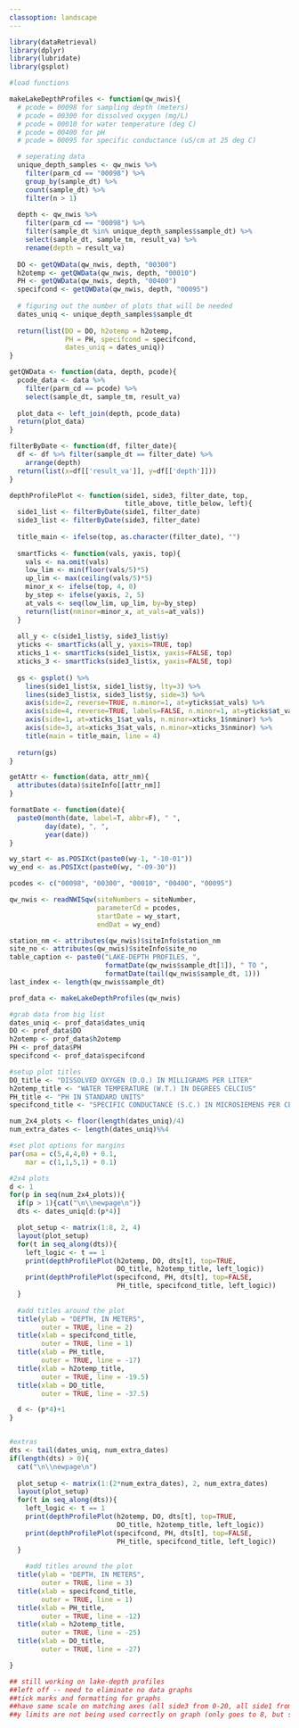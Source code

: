 ```yaml
---
classoption: landscape
---
```

```r
library(dataRetrieval)
library(dplyr)
library(lubridate)
library(gsplot)

#load functions

makeLakeDepthProfiles <- function(qw_nwis){
  # pcode = 00098 for sampling depth (meters)
  # pcode = 00300 for dissolved oxygen (mg/L)
  # pcode = 00010 for water temperature (deg C)
  # pcode = 00400 for pH
  # pcode = 00095 for specific conductance (uS/cm at 25 deg C)

  # seperating data
  unique_depth_samples <- qw_nwis %>% 
    filter(parm_cd == "00098") %>% 
    group_by(sample_dt) %>% 
    count(sample_dt) %>% 
    filter(n > 1)
  
  depth <- qw_nwis %>% 
    filter(parm_cd == "00098") %>%
    filter(sample_dt %in% unique_depth_samples$sample_dt) %>% 
    select(sample_dt, sample_tm, result_va) %>% 
    rename(depth = result_va)
  
  DO <- getQWData(qw_nwis, depth, "00300")
  h2otemp <- getQWData(qw_nwis, depth, "00010")
  PH <- getQWData(qw_nwis, depth, "00400")
  specifcond <- getQWData(qw_nwis, depth, "00095")
  
  # figuring out the number of plots that will be needed
  dates_uniq <- unique_depth_samples$sample_dt
  
  return(list(DO = DO, h2otemp = h2otemp, 
              PH = PH, specifcond = specifcond, 
              dates_uniq = dates_uniq))
}

getQWData <- function(data, depth, pcode){
  pcode_data <- data %>% 
    filter(parm_cd == pcode) %>% 
    select(sample_dt, sample_tm, result_va)
  
  plot_data <- left_join(depth, pcode_data)
  return(plot_data)
}

filterByDate <- function(df, filter_date){
  df <- df %>% filter(sample_dt == filter_date) %>% 
    arrange(depth)
  return(list(x=df[['result_va']], y=df[['depth']]))
}

depthProfilePlot <- function(side1, side3, filter_date, top,
                             title_above, title_below, left){
  side1_list <- filterByDate(side1, filter_date)
  side3_list <- filterByDate(side3, filter_date)
  
  title_main <- ifelse(top, as.character(filter_date), "")
  
  smartTicks <- function(vals, yaxis, top){
    vals <- na.omit(vals)
    low_lim <- min(floor(vals/5)*5)
    up_lim <- max(ceiling(vals/5)*5)
    minor_x <- ifelse(top, 4, 0)
    by_step <- ifelse(yaxis, 2, 5)
    at_vals <- seq(low_lim, up_lim, by=by_step)
    return(list(nminor=minor_x, at_vals=at_vals))
  }
  
  all_y <- c(side1_list$y, side3_list$y)
  yticks <- smartTicks(all_y, yaxis=TRUE, top)
  xticks_1 <- smartTicks(side1_list$x, yaxis=FALSE, top)
  xticks_3 <- smartTicks(side3_list$x, yaxis=FALSE, top)
  
  gs <- gsplot() %>% 
    lines(side1_list$x, side1_list$y, lty=3) %>% 
    lines(side3_list$x, side3_list$y, side=3) %>% 
    axis(side=2, reverse=TRUE, n.minor=1, at=yticks$at_vals) %>% 
    axis(side=4, reverse=TRUE, labels=FALSE, n.minor=1, at=yticks$at_vals) %>% 
    axis(side=1, at=xticks_1$at_vals, n.minor=xticks_1$nminor) %>% 
    axis(side=3, at=xticks_3$at_vals, n.minor=xticks_3$nminor) %>% 
    title(main = title_main, line = 4)
  
  return(gs)
}

getAttr <- function(data, attr_nm){
  attributes(data)$siteInfo[[attr_nm]]
}

formatDate <- function(date){
  paste0(month(date, label=T, abbr=F), " ", 
         day(date), ", ",
         year(date))
}
```

```r
wy_start <- as.POSIXct(paste0(wy-1, "-10-01"))
wy_end <- as.POSIXct(paste0(wy, "-09-30"))

pcodes <- c("00098", "00300", "00010", "00400", "00095")

qw_nwis <- readNWISqw(siteNumbers = siteNumber, 
                      parameterCd = pcodes, 
                      startDate = wy_start, 
                      endDat = wy_end)

station_nm <- attributes(qw_nwis)$siteInfo$station_nm
site_no <- attributes(qw_nwis)$siteInfo$site_no
table_caption <- paste0("LAKE-DEPTH PROFILES, ", 
                        formatDate(qw_nwis$sample_dt[1]), " TO ",
                        formatDate(tail(qw_nwis$sample_dt, 1)))
last_index <- length(qw_nwis$sample_dt)

prof_data <- makeLakeDepthProfiles(qw_nwis)
```

```r
#grab data from big list
dates_uniq <- prof_data$dates_uniq
DO <- prof_data$DO
h2otemp <- prof_data$h2otemp
PH <- prof_data$PH
specifcond <- prof_data$specifcond

#setup plot titles
DO_title <- "DISSOLVED OXYGEN (D.O.) IN MILLIGRAMS PER LITER"
h2otemp_title <- "WATER TEMPERATURE (W.T.) IN DEGREES CELCIUS"
PH_title <- "PH IN STANDARD UNITS"
specifcond_title <- "SPECIFIC CONDUCTANCE (S.C.) IN MICROSIEMENS PER CENTIMETER AT 25 DEGREES CELCIUS"

num_2x4_plots <- floor(length(dates_uniq)/4)
num_extra_dates <- length(dates_uniq)%%4

#set plot options for margins
par(oma = c(5,4,4,0) + 0.1,
    mar = c(1,1,5,1) + 0.1)

#2x4 plots
d <- 1
for(p in seq(num_2x4_plots)){
  if(p > 1){cat("\n\\newpage\n")}
  dts <- dates_uniq[d:(p*4)]

  plot_setup <- matrix(1:8, 2, 4)
  layout(plot_setup)
  for(t in seq_along(dts)){
    left_logic <- t == 1
    print(depthProfilePlot(h2otemp, DO, dts[t], top=TRUE,
                           DO_title, h2otemp_title, left_logic))
    print(depthProfilePlot(specifcond, PH, dts[t], top=FALSE, 
                           PH_title, specifcond_title, left_logic))
  }
  
  #add titles around the plot
  title(ylab = "DEPTH, IN METERS",
        outer = TRUE, line = 2)
  title(xlab = specifcond_title,
        outer = TRUE, line = 1)
  title(xlab = PH_title,
        outer = TRUE, line = -17)
  title(xlab = h2otemp_title,
        outer = TRUE, line = -19.5)
  title(xlab = DO_title,
        outer = TRUE, line = -37.5)

  d <- (p*4)+1
}


#extras 
dts <- tail(dates_uniq, num_extra_dates)
if(length(dts) > 0){
  cat("\n\\newpage\n")
  
  plot_setup <- matrix(1:(2*num_extra_dates), 2, num_extra_dates)
  layout(plot_setup)
  for(t in seq_along(dts)){
    left_logic <- t == 1
    print(depthProfilePlot(h2otemp, DO, dts[t], top=TRUE,
                           DO_title, h2otemp_title, left_logic))
    print(depthProfilePlot(specifcond, PH, dts[t], top=FALSE,
                           PH_title, specifcond_title, left_logic))
  }
  
    #add titles around the plot
  title(ylab = "DEPTH, IN METERS",
        outer = TRUE, line = 3)
  title(xlab = specifcond_title,
        outer = TRUE, line = 1)
  title(xlab = PH_title,
        outer = TRUE, line = -12)
  title(xlab = h2otemp_title,
        outer = TRUE, line = -25)
  title(xlab = DO_title,
        outer = TRUE, line = -27)

}

## still working on lake-depth profiles
##left off -- need to eliminate no data graphs
##tick marks and formatting for graphs
##have same scale on matching axes (all side3 from 0-20, all side1 from 0-30) 
##y limits are not being used correctly on graph (only goes to 8, but should go to 10)
```
